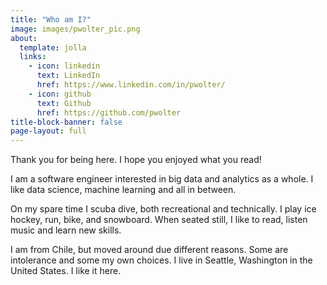 ```yaml
---
title: "Who am I?"
image: images/pwolter_pic.png
about:
  template: jolla
  links:
    - icon: linkedin
      text: LinkedIn
      href: https://www.linkedin.com/in/pwolter/
    - icon: github
      text: Github
      href: https://github.com/pwolter
title-block-banner: false
page-layout: full
---
```


Thank you for being here. I hope you enjoyed what you read!

I am a software engineer interested in big data and analytics as a whole. I like data science, machine learning and all in between.

On my spare time I scuba dive, both recreational and technically. I play ice hockey, run, bike, and snowboard. When seated still, I like to read, listen music and learn new skills.

I am from Chile, but moved around due different reasons. Some are intolerance and some my own choices. I live in Seattle, Washington in the United States. I like it here.


